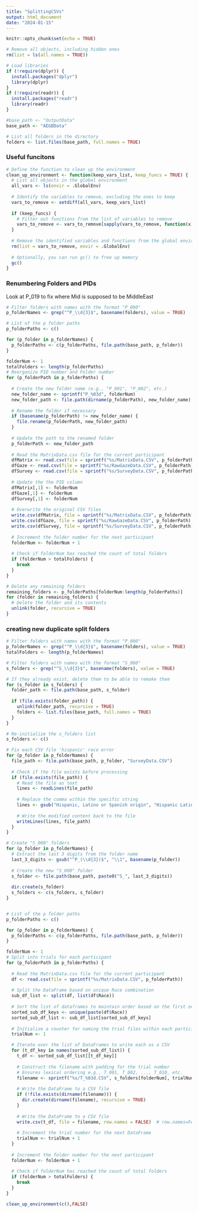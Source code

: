 ---
title: "SplittingCSVs"
output: html_document
date: "2024-01-15"
---

```{r, warning=FALSE, message=FALSE}
knitr::opts_chunk$set(echo = TRUE)

# Remove all objects, including hidden ones
rm(list = ls(all.names = TRUE))

# Load libraries
if (!require(dplyr)) {
  install.packages("dplyr")
  library(dplyr)
}
if (!require(readr)) {
  install.packages("readr")
  library(readr)
}

#base_path <- "OutputData"
base_path <- "AEGBData"

# List all folders in the directory
folders <- list.files(base_path, full.names = TRUE)
```

### Useful funcitons

```{r}
# Define the function to clean up the environment
clean_up_environment <- function(keep_vars_list, keep_funcs = TRUE) {
  # List all objects in the global environment
  all_vars <- ls(envir = .GlobalEnv)
  
  # Identify the variables to remove, excluding the ones to keep
  vars_to_remove <- setdiff(all_vars, keep_vars_list)
  
  if (keep_funcs) {
    # Filter out functions from the list of variables to remove
    vars_to_remove <- vars_to_remove[sapply(vars_to_remove, function(x) !is.function(get(x, envir = .GlobalEnv)))]
  }
  
  # Remove the identified variables and functions from the global environment
  rm(list = vars_to_remove, envir = .GlobalEnv)
  
  # Optionally, you can run gc() to free up memory
  gc()
}
```

### Renumbering Folders and PIDs

Look at P_019 to fix where Mid is supposed to be MiddleEast

```{r, eval = FALSE}
# Filter folders with names with the format "P_000"
p_folderNames <- grep("^P_\\d{3}$", basename(folders), value = TRUE)

# List of the p folder paths
p_folderPaths <- c()

for (p_folder in p_folderNames) {
  p_folderPaths <- c(p_folderPaths, file.path(base_path, p_folder))
}

folderNum <- 1
totalFolders <- length(p_folderPaths)
# Reorganize PID number and Folder number
for (p_folderPath in p_folderPaths) {
  
  # Create the new folder name (e.g., "P_001", "P_002", etc.)
  new_folder_name <- sprintf("P_%03d", folderNum)
  new_folder_path <- file.path(dirname(p_folderPath), new_folder_name)
  
  # Rename the folder if necessary
  if (basename(p_folderPath) != new_folder_name) {
    file.rename(p_folderPath, new_folder_path)
  }
  
  # Update the path to the renamed folder
  p_folderPath <- new_folder_path
  
  # Read the MatrixData.csv file for the current participant
  dfMatrix <- read.csv(file = sprintf("%s/MatrixData.CSV", p_folderPath))
  dfGaze <- read.csv(file = sprintf("%s/RawGazeData.CSV", p_folderPath))
  dfSurvey <- read.csv(file = sprintf("%s/SurveyData.CSV", p_folderPath))
  
  # Update the the PID column
  dfMatrix[,1] <- folderNum
  dfGaze[,1] <- folderNum
  dfSurvey[,1] <- folderNum
  
  # Overwrite the original CSV files
  write.csv(dfMatrix, file = sprintf("%s/MatrixData.CSV", p_folderPath), row.names = FALSE)
  write.csv(dfGaze, file = sprintf("%s/RawGazeData.CSV", p_folderPath), row.names = FALSE)
  write.csv(dfSurvey, file = sprintf("%s/SurveyData.CSV", p_folderPath), row.names = FALSE)
  
  # Increment the folder number for the next participant
  folderNum <- folderNum + 1
  
  # Check if folderNum has reached the count of total folders
  if (folderNum > totalFolders) {
    break
  }
}

# Delete any remaining folders
remaining_folders <- p_folderPaths[folderNum:length(p_folderPaths)]
for (folder in remaining_folders) {
  # Delete the folder and its contents
  unlink(folder, recursive = TRUE)
}
```


### creating new duplicate split folders

```{r}
# Filter folders with names with the format "P_000"
p_folderNames <- grep("^P_\\d{3}$", basename(folders), value = TRUE)
totalFolders <- length(p_folderNames)

# Filter folders with names with the format "S_000"
s_folders <- grep("^S_\\d{3}$", basename(folders), value = TRUE)

# If they already exist, delete them to be able to remake them
for (s_folder in s_folders) {
  folder_path <- file.path(base_path, s_folder)
  
  if (file.exists(folder_path)) {
    unlink(folder_path, recursive = TRUE)
    folders <- list.files(base_path, full.names = TRUE)
  }
}

# Re-initialize the s_folders list
s_folders <- c()

# Fix each CSV file 'hispanic' race error
for (p_folder in p_folderNames) {
  file_path <- file.path(base_path, p_folder, "SurveyData.CSV")
  
  # Check if the file exists before processing
  if (file.exists(file_path)) {
    # Read the file as text
    lines <- readLines(file_path)
    
    # Replace the comma within the specific string
    lines <- gsub("Hispanic, Latino or Spanish origin", "Hispanic Latino or Spanish origin", lines)
    
    # Write the modified content back to the file
    writeLines(lines, file_path)
  }
}

# Create "S_000" folders
for (p_folder in p_folderNames) {
  # Extract the last 3 digits from the folder name
  last_3_digits <- gsub("^P_(\\d{3})$", "\\1", basename(p_folder))
  
  # Create the new "S_000" folder
  s_folder <- file.path(base_path, paste0("S_", last_3_digits))
  
  dir.create(s_folder)
  s_folders <- c(s_folders, s_folder)
}


# List of the p folder paths
p_folderPaths <- c()

for (p_folder in p_folderNames) {
  p_folderPaths <- c(p_folderPaths, file.path(base_path, p_folder))
}

folderNum <- 1
# Split into trials for each participant
for (p_folderPath in p_folderPaths) {
  
  # Read the MatrixData.csv file for the current participant
  df <- read.csv(file = sprintf("%s/MatrixData.CSV", p_folderPath))
  
  # Split the DataFrame based on unique Race combination
  sub_df_list <- split(df, list(df$Race))
  
  # Sort the list of dataframes to maintain order based on the first occurrence of each PID and Race combination in the original dataframe
  sorted_sub_df_keys <- unique(paste(df$Race))
  sorted_sub_df_list <- sub_df_list[sorted_sub_df_keys]
  
  # Initialize a counter for naming the trial files within each participant's folder
  trialNum <- 1

  # Iterate over the list of DataFrames to write each as a CSV
  for (t_df_key in names(sorted_sub_df_list)) {
    t_df <- sorted_sub_df_list[[t_df_key]]
    
    # Construct the filename with padding for the trial number
    # Ensures lexical ordering e.g., T_001, T_002, ..., T_010, etc.
    filename <- sprintf("%s/T_%03d.CSV", s_folders[folderNum], trialNum)
    
    # Write the DataFrame to a CSV file
    if (!file.exists(dirname(filename))) {
      dir.create(dirname(filename), recursive = TRUE)
    }
    
    # Write the DataFrame to a CSV file
    write.csv(t_df, file = filename, row.names = FALSE)  # row.names=FALSE to avoid writing row numbers
    
    # Increment the trial number for the next DataFrame
    trialNum <- trialNum + 1
  }
  
  # Increment the folder number for the next participant
  folderNum <- folderNum + 1
  
  # Check if folderNum has reached the count of total folders
  if (folderNum > totalFolders) {
    break
  }
}

clean_up_environment(c(),FALSE)
```
